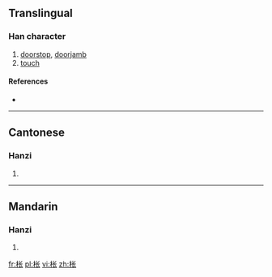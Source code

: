 {{also|棖}}
==Translingual==

===Han character===
{{Han char|rn=75|rad=木|as=04|sn=8|four=|canj=木心人 (DPO)}}

# [[doorstop]], [[doorjamb]]
# [[touch]]

====References====
* {{Han ref|kx=0517.011|hdz=21171.020|uh=67A8|ud=26536}}

----

==Cantonese==

===Hanzi===
{{yue-hanzi|jyut=|y=chaang4, chaam4 chaan5|tra=棖}}

# {{defn|Cantonese|sort=木04}}

----

==Mandarin==

===Hanzi===
{{cmn-hanzi|tra=棖|pin=[[chēng]] ([[cheng1]]), [[chéng]] ([[cheng2]])|wg=ch'eng<sup>1</sup>, ch'eng<sup>2</sup>}}

# {{defn|Mandarin|sort=木04}}

[[fr:枨]]
[[pl:枨]]
[[vi:枨]]
[[zh:枨]]